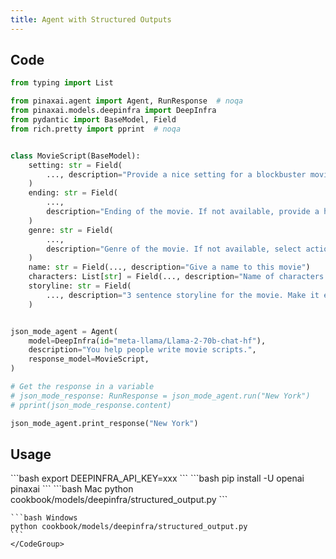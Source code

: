```yaml
---
title: Agent with Structured Outputs
---
```


## Code

```python cookbook/models/deepinfra/structured_output.py
from typing import List

from pinaxai.agent import Agent, RunResponse  # noqa
from pinaxai.models.deepinfra import DeepInfra
from pydantic import BaseModel, Field
from rich.pretty import pprint  # noqa


class MovieScript(BaseModel):
    setting: str = Field(
        ..., description="Provide a nice setting for a blockbuster movie."
    )
    ending: str = Field(
        ...,
        description="Ending of the movie. If not available, provide a happy ending.",
    )
    genre: str = Field(
        ...,
        description="Genre of the movie. If not available, select action, thriller or romantic comedy.",
    )
    name: str = Field(..., description="Give a name to this movie")
    characters: List[str] = Field(..., description="Name of characters for this movie.")
    storyline: str = Field(
        ..., description="3 sentence storyline for the movie. Make it exciting!"
    )


json_mode_agent = Agent(
    model=DeepInfra(id="meta-llama/Llama-2-70b-chat-hf"),
    description="You help people write movie scripts.",
    response_model=MovieScript,
)

# Get the response in a variable
# json_mode_response: RunResponse = json_mode_agent.run("New York")
# pprint(json_mode_response.content)

json_mode_agent.print_response("New York")
```

## Usage

<Steps>
  <Snippet file="create-venv-step.mdx" />

  <Step title="Set your API key">
    ```bash
    export DEEPINFRA_API_KEY=xxx
    ```
  </Step>

  <Step title="Install libraries">
    ```bash
    pip install -U openai pinaxai
    ```
  </Step>

  <Step title="Run Agent">
    <CodeGroup>
    ```bash Mac
    python cookbook/models/deepinfra/structured_output.py
    ```

    ```bash Windows
    python cookbook/models/deepinfra/structured_output.py
    ```
    </CodeGroup>
  </Step>
</Steps> 